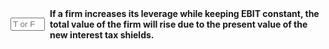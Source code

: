 ::: {.question-block}

<form onsubmit="event.preventDefault(); checkAnswerBox('module8_tf_q91','T')" style="display: flex; align-items: center; gap: 8px;">
  <input type="text" id="module8_tf_q91" name="module8_tf_q91" maxlength="1" placeholder="T or F" style="width: 55px;" data-correct-answer="T" /> 
  <label for="module8_tf_q91"><strong>If a firm increases its leverage while keeping EBIT constant, the total value of the firm will rise due to the present value of the new interest tax shields.</strong></label>
</form>

<div id="feedback-module8_tf_q91" class="feedback" data-status="" style="display:none;">
TRUE. The tax shield increases firm value by reducing taxes without affecting EBIT.
</div>

:::
